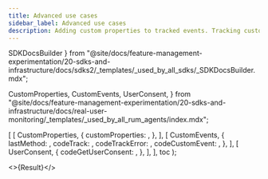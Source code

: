 ```yaml
---
title: Advanced use cases
sidebar_label: Advanced use cases
description: Adding custom properties to tracked events. Tracking custom events. Supporting user consent.
---
```


  SDKDocsBuilder
} from "@site/docs/feature-management-experimentation/20-sdks-and-infrastructure/docs/sdks2/_templates/_used_by_all_sdks/_SDKDocsBuilder.mdx";

  CustomProperties,
  CustomEvents,
  UserConsent,
} from "@site/docs/feature-management-experimentation/20-sdks-and-infrastructure/docs/real-user-monitoring/_templates/_used_by_all_rum_agents/index.mdx";





  [
    [ 
      CustomProperties, 
      { 
        customProperties: <Properties />,
       }, 
    ],
    [ 
      CustomEvents, 
      {
        lastMethod:      <LastMethod />,
        codeTrack:       <Track />,
        codeTrackError:  <TrackError />,
        codeCustomEvent: <CustomEvent />,
      },
    ],
    [
      UserConsent,
      {
        codeGetUserConsent: <GetUserConsent />,
      },
    ],
  ],
  toc
);

<>{Result}</>